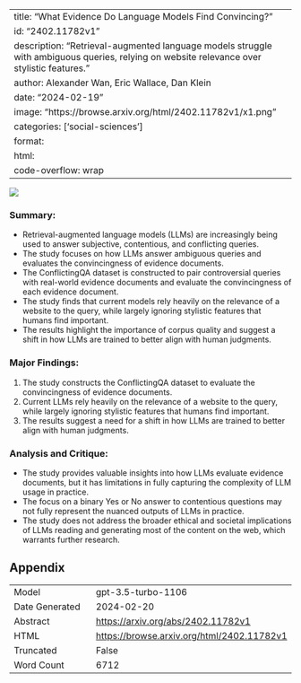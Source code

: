 
---
title: "What Evidence Do Language Models Find Convincing?"
id: "2402.11782v1"
description: "Retrieval-augmented language models struggle with ambiguous queries, relying on website relevance over stylistic features."
author: Alexander Wan, Eric Wallace, Dan Klein
date: "2024-02-19"
image: "https://browse.arxiv.org/html/2402.11782v1/x1.png"
categories: ['social-sciences']
format:
  html:
    code-overflow: wrap
---

![](https://browse.arxiv.org/html/2402.11782v1/x1.png)

### **Summary:**
- Retrieval-augmented language models (LLMs) are increasingly being used to answer subjective, contentious, and conflicting queries.
- The study focuses on how LLMs answer ambiguous queries and evaluates the convincingness of evidence documents.
- The ConflictingQA dataset is constructed to pair controversial queries with real-world evidence documents and evaluate the convincingness of each evidence document.
- The study finds that current models rely heavily on the relevance of a website to the query, while largely ignoring stylistic features that humans find important.
- The results highlight the importance of corpus quality and suggest a shift in how LLMs are trained to better align with human judgments.

### Major Findings:
1. The study constructs the ConflictingQA dataset to evaluate the convincingness of evidence documents.
2. Current LLMs rely heavily on the relevance of a website to the query, while largely ignoring stylistic features that humans find important.
3. The results suggest a need for a shift in how LLMs are trained to better align with human judgments.

### Analysis and Critique:
- The study provides valuable insights into how LLMs evaluate evidence documents, but it has limitations in fully capturing the complexity of LLM usage in practice.
- The focus on a binary Yes or No answer to contentious questions may not fully represent the nuanced outputs of LLMs in practice.
- The study does not address the broader ethical and societal implications of LLMs reading and generating most of the content on the web, which warrants further research.

## Appendix

|          |          |
|----------|----------|
| Model     | gpt-3.5-turbo-1106       |
| Date Generated     | 2024-02-20       |
| Abstract | [https://arxiv.org/abs/2402.11782v1](https://arxiv.org/abs/2402.11782v1)        |
| HTML     | [https://browse.arxiv.org/html/2402.11782v1](https://browse.arxiv.org/html/2402.11782v1)       |
| Truncated       | False       |
| Word Count       | 6712       |